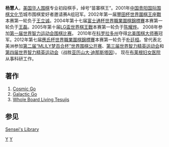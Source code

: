 '''杨慧人'''，[[美国|美国]][[华人|华人]][[围棋|围棋]]专业初段棋手，绰号“苗寨棋王”。2001年[[中国贵阳国际围棋文化节|中国贵阳国际围棋文化节]]城市围棋爱好者邀请赛A组冠军。2002年第一届[[豐田杯世界圍棋王座戰|豐田杯世界圍棋王座戰]]本赛第一轮负于[[王立诚|王立诚]]。2004年第十七届[[富士通杯世界職業圍棋錦標賽|富士通杯世界職業圍棋錦標賽]]本赛第一轮负于[[王磊_(围棋棋手)|王磊]]。2005年第十届[[LG盃世界棋王戰|LG盃世界棋王戰]]本赛第一轮负于[[陈耀烨|陈耀烨]]。
2008年参加[[第一届世界智力运动会围棋比赛|第一届世界智力运动会围棋比赛]]。
2010年在[[科罗拉多州|科罗拉多州]]夺得[[北美围棋大师赛|北美围棋大师赛]]冠军。2012年第七届[[應氏杯世界職業圍棋錦標賽|應氏杯世界職業圍棋錦標賽]]本赛第一轮负于[[朴廷桓|朴廷桓]]。曾代表北美洲参加[[第二届“MLILY梦百合杯”世界围棋公开赛|第二届“MLILY梦百合杯”世界围棋公开赛]]、[[第三届世界智力精英运动会|第三届世界智力精英运动会]]和[[第四届世界智力精英运动会|第四届世界智力精英运动会]]（战胜[[亚历山大·迪那斯塔因|亚历山大·迪那斯塔因]]）。
现在[[布莱根妇女医院|布莱根妇女医院]]从事科研工作。

==著作==
#[http://senseis.xmp.net/?CosmicGo Cosmic Go] {{Wayback|url=http://senseis.xmp.net/?CosmicGo |date=20201023033058 }}
#[http://senseis.xmp.net/?GalacticGo Galactic Go] {{Wayback|url=http://senseis.xmp.net/?GalacticGo |date=20201031222302 }}
#[http://senseis.xmp.net/?WholeBoardLivingTesujis Whole Board Living Tesujis] {{Wayback|url=http://senseis.xmp.net/?WholeBoardLivingTesujis |date=20201021161802 }}

==参见==
[http://senseis.xmp.net/?YangHuiren Sensei's Library] {{Wayback|url=http://senseis.xmp.net/?YangHuiren |date=20201130205750 }}
[[Category:美国围棋棋手|Y]]
[[Category:贵州人|Y]]